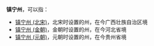 '''镇宁州'''，可以指：
*[[镇宁州_(北宋)|镇宁州 (北宋)]]，北宋时设置的州，在今广西壮族自治区境
*[[镇宁州_(金朝)|镇宁州 (金朝)]]，金朝时设置的州，在今河北省境
*[[镇宁州_(元朝)|镇宁州 (元朝)]]，元朝时设置的州，在今贵州省境

{{Disambig|Z|Cat=三字中国州名消歧义}}
